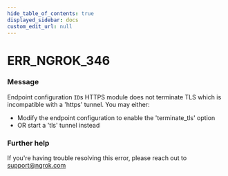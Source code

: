 ```yaml
---
hide_table_of_contents: true
displayed_sidebar: docs
custom_edit_url: null
---
```



# ERR_NGROK_346

### Message

Endpoint configuration `ID`s HTTPS module does not terminate TLS which is incompatible with a 'https' tunnel. You may either:

- Modify the endpoint configuration to enable the 'terminate_tls' option
- OR start a 'tls' tunnel instead

### Further help

If you're having trouble resolving this error, please reach out to [support@ngrok.com](mailto:support@ngrok.com?subject=Help%20with%20ERR_NGROK_346)

<ErrorDetails error="err_ngrok_346" />
